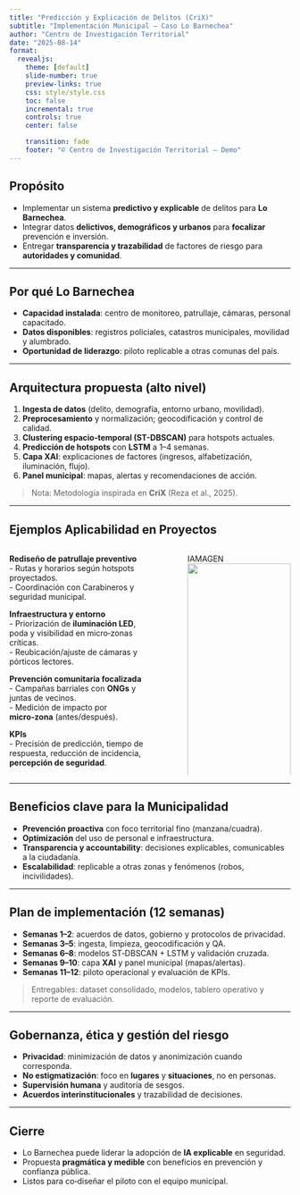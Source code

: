 ```yaml
---
title: "Predicción y Explicación de Delitos (CriX)"
subtitle: "Implementación Municipal — Caso Lo Barnechea"
author: "Centro de Investigación Territorial"
date: "2025-08-14"
format:
  revealjs:
    theme: [default]
    slide-number: true
    preview-links: true
    css: style/style.css
    toc: false
    incremental: true
    controls: true
    center: false

    transition: fade
    footer: "© Centro de Investigación Territorial — Demo"
---
```


## Propósito

- Implementar un sistema **predictivo y explicable** de delitos para **Lo Barnechea**.  
- Integrar datos **delictivos, demográficos y urbanos** para **focalizar** prevención e inversión.  
- Entregar **transparencia y trazabilidad** de factores de riesgo para **autoridades y comunidad**.  

---

## Por qué Lo Barnechea

- **Capacidad instalada**: centro de monitoreo, patrullaje, cámaras, personal capacitado.  
- **Datos disponibles**: registros policiales, catastros municipales, movilidad y alumbrado.  
- **Oportunidad de liderazgo**: piloto replicable a otras comunas del país.  

---

## Arquitectura propuesta (alto nivel)

1. **Ingesta de datos** (delito, demografía, entorno urbano, movilidad).  
2. **Preprocesamiento** y normalización; geocodificación y control de calidad.  
3. **Clustering espacio‑temporal (ST-DBSCAN)** para hotspots actuales.  
4. **Predicción de hotspots** con **LSTM** a 1–4 semanas.  
5. **Capa XAI**: explicaciones de factores (ingresos, alfabetización, iluminación, flujo).  
6. **Panel municipal**: mapas, alertas y recomendaciones de acción.  

> Nota: Metodología inspirada en **CriX** (Reza et al., 2025).

---

## Ejemplos Aplicabilidad en Proyectos

:::::: columns
::: {.column .p_small_l width="55%"}
**Rediseño de patrullaje preventivo**  
- Rutas y horarios según hotspots proyectados.  
- Coordinación con Carabineros y seguridad municipal.  

**Infraestructura y entorno**  
- Priorización de **iluminación LED**, poda y visibilidad en micro‑zonas críticas.  
- Reubicación/ajuste de cámaras y pórticos lectores.  

**Prevención comunitaria focalizada**  
- Campañas barriales con **ONGs** y juntas de vecinos.  
- Medición de impacto por **micro‑zona** (antes/después).  

**KPIs**  
- Precisión de predicción, tiempo de respuesta, reducción de incidencia, **percepción de seguridad**.  
:::

::: {.column .p_small_m width="5%"}
:::

::: {.column width="40%"}
IAMAGEN ![](images/reza-map.png){width="100%"}
:::
::::::

---

## Beneficios clave para la Municipalidad

- **Prevención proactiva** con foco territorial fino (manzana/cuadra).  
- **Optimización** del uso de personal e infraestructura.  
- **Transparencia y accountability**: decisiones explicables, comunicables a la ciudadanía.  
- **Escalabilidad**: replicable a otras zonas y fenómenos (robos, incivilidades).  

---

## Plan de implementación (12 semanas)

- **Semanas 1–2**: acuerdos de datos, gobierno y protocolos de privacidad.  
- **Semanas 3–5**: ingesta, limpieza, geocodificación y QA.  
- **Semanas 6–8**: modelos ST‑DBSCAN + LSTM y validación cruzada.  
- **Semanas 9–10**: capa **XAI** y panel municipal (mapas/alertas).  
- **Semanas 11–12**: piloto operacional y evaluación de KPIs.  

> Entregables: dataset consolidado, modelos, tablero operativo y reporte de evaluación.

---

## Gobernanza, ética y gestión del riesgo

- **Privacidad**: minimización de datos y anonimización cuando corresponda.  
- **No estigmatización**: foco en **lugares** y **situaciones**, no en personas.  
- **Supervisión humana** y auditoría de sesgos.  
- **Acuerdos interinstitucionales** y trazabilidad de decisiones.  

---

## Cierre

- Lo Barnechea puede liderar la adopción de **IA explicable** en seguridad.  
- Propuesta **pragmática y medible** con beneficios en prevención y confianza pública.  
- Listos para co‑diseñar el piloto con el equipo municipal.
